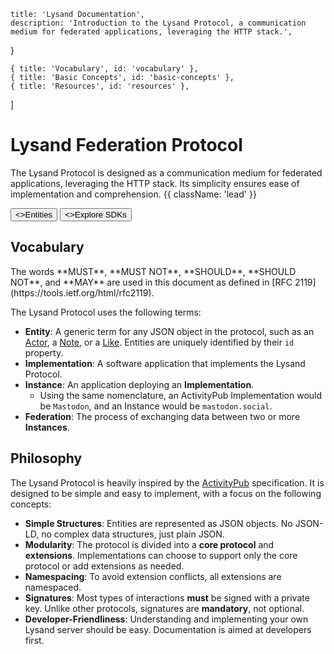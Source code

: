 
    title: 'Lysand Documentation',
    description: 'Introduction to the Lysand Protocol, a communication medium for federated applications, leveraging the HTTP stack.',
}

    { title: 'Vocabulary', id: 'vocabulary' },
    { title: 'Basic Concepts', id: 'basic-concepts' },
    { title: 'Resources', id: 'resources' },
]

<HeroPattern />

# Lysand Federation Protocol

The Lysand Protocol is designed as a communication medium for federated applications, leveraging the HTTP stack. Its simplicity ensures ease of implementation and comprehension. {{ className: 'lead' }}

<div className="not-prose mb-16 mt-6 flex gap-3">
  <Button href="/entities" arrow="right">
    <>Entities</>
  </Button>
  <Button href="/sdks" variant="outline">
    <>Explore SDKs</>
  </Button>
</div>

## Vocabulary

<Note>
The words **MUST**, **MUST NOT**, **SHOULD**, **SHOULD NOT**, and **MAY** are used in this document as defined in [RFC 2119](https://tools.ietf.org/html/rfc2119).
</Note>

The Lysand Protocol uses the following terms:
- **Entity**: A generic term for any JSON object in the protocol, such as an [Actor](./entities/actors), a [Note](./entities/notes), or a [Like](./entities/likes). Entities are uniquely identified by their `id` property.
- **Implementation**: A software application that implements the Lysand Protocol.
- **Instance**: An application deploying an **Implementation**.
  - Using the same nomenclature, an ActivityPub Implementation would be `Mastodon`, and an Instance would be `mastodon.social`.
- **Federation**: The process of exchanging data between two or more **Instances**.

## Philosophy

The Lysand Protocol is heavily inspired by the [ActivityPub](https://www.w3.org/TR/activitypub/) specification. It is designed to be simple and easy to implement, with a focus on the following concepts:
- **Simple Structures**: Entities are represented as JSON objects. No JSON-LD, no complex data structures, just plain JSON.
- **Modularity**: The protocol is divided into a **core protocol** and **extensions**. Implementations can choose to support only the core protocol or add extensions as needed.
- **Namespacing**: To avoid extension conflicts, all extensions are namespaced.
- **Signatures**: Most types of interactions **must** be signed with a private key. Unlike other protocols, signatures are **mandatory**, not optional.
- **Developer-Friendliness**: Understanding and implementing your own Lysand server should be easy. Documentation is aimed at developers first.

<Resources />
